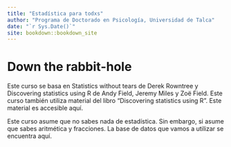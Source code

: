 ```yaml
--- 
title: "Estadística para todxs"
author: "Programa de Doctorado en Psicología, Universidad de Talca"
date: "`r Sys.Date()`"
site: bookdown::bookdown_site
---
```


# Down the rabbit-hole
Este curso se basa en Statistics without tears de Derek Rowntree y Discovering statistics using R de Andy Field, Jeremy Miles y Zoë Field. Este curso también utiliza material del libro "Discovering statistics using R". Este material es accesible aquí.

Este curso asume que no sabes nada de estadística. Sin embargo, si asume que sabes aritmética y fracciones. La base de datos que vamos a utilizar se encuentra aquí.